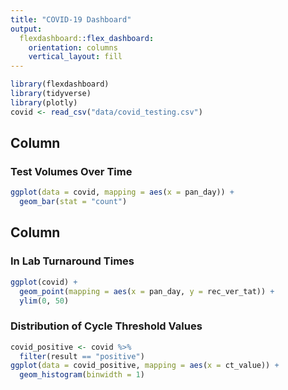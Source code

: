 ```yaml
---
title: "COVID-19 Dashboard"
output: 
  flexdashboard::flex_dashboard:
    orientation: columns
    vertical_layout: fill
---
```


```r
library(flexdashboard)
library(tidyverse)
library(plotly)
covid <- read_csv("data/covid_testing.csv")
```

Column {data-width=650}
-----------------------------------------------------------------------

### Test Volumes Over Time

```r
ggplot(data = covid, mapping = aes(x = pan_day)) +
  geom_bar(stat = "count")
```

Column {data-width=350}
-----------------------------------------------------------------------

### In Lab Turnaround Times

```r
ggplot(covid) +
  geom_point(mapping = aes(x = pan_day, y = rec_ver_tat)) +
  ylim(0, 50)
```

### Distribution of Cycle Threshold Values

```r
covid_positive <- covid %>%
  filter(result == "positive")
ggplot(data = covid_positive, mapping = aes(x = ct_value)) +
  geom_histogram(binwidth = 1)
```

